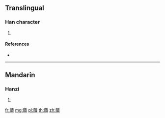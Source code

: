 {{character info/new}}
==Translingual==

===Han character===
{{Han char|rn=140|rad=艸|as=15|sn=21|four=44286|canj=TNLC}}

# {{defn|Han|sort=艸15}}

====References====
* {{Han ref|kx=1066.090|dkj=32350|dj=1531.080|hdz=53316.180|uh=85EC|ud=34284|bh=F2CE|bd=62158}}

----

==Mandarin==

===Hanzi===
{{cmn-hanzi|pin=[[tuī]] ([[tui1]])|wg=t'ui<sup>1</sup>}}

# {{defn|lang=cmn|sort=艸15}}

[[fr:藬]]
[[mg:藬]]
[[pl:藬]]
[[th:藬]]
[[zh:藬]]